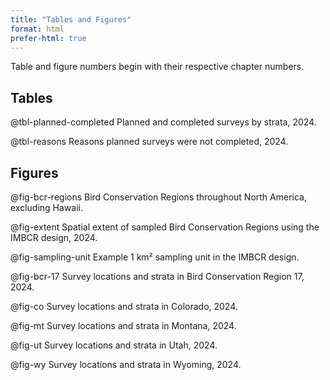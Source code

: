 ```yaml
---
title: "Tables and Figures"
format: html
prefer-html: true
---
```

::: {.callout-note}
Table and figure numbers begin with their respective chapter numbers.
:::

## Tables {.unnumbered}

@tbl-planned-completed Planned and completed surveys by strata, 2024.

@tbl-reasons Reasons planned surveys were not completed, 2024.

## Figures {.unnumbered}



@fig-bcr-regions Bird Conservation Regions throughout North America, excluding Hawaii.

@fig-extent Spatial extent of sampled Bird Conservation Regions using the IMBCR design, 2024.

@fig-sampling-unit Example 1 km² sampling unit in the IMBCR design.

@fig-bcr-17 Survey locations and strata in Bird Conservation Region 17, 2024.

@fig-co Survey locations and strata in Colorado, 2024.

@fig-mt Survey locations and strata in Montana, 2024.

@fig-ut Survey locations and strata in Utah, 2024.

@fig-wy Survey locations and strata in Wyoming, 2024.




